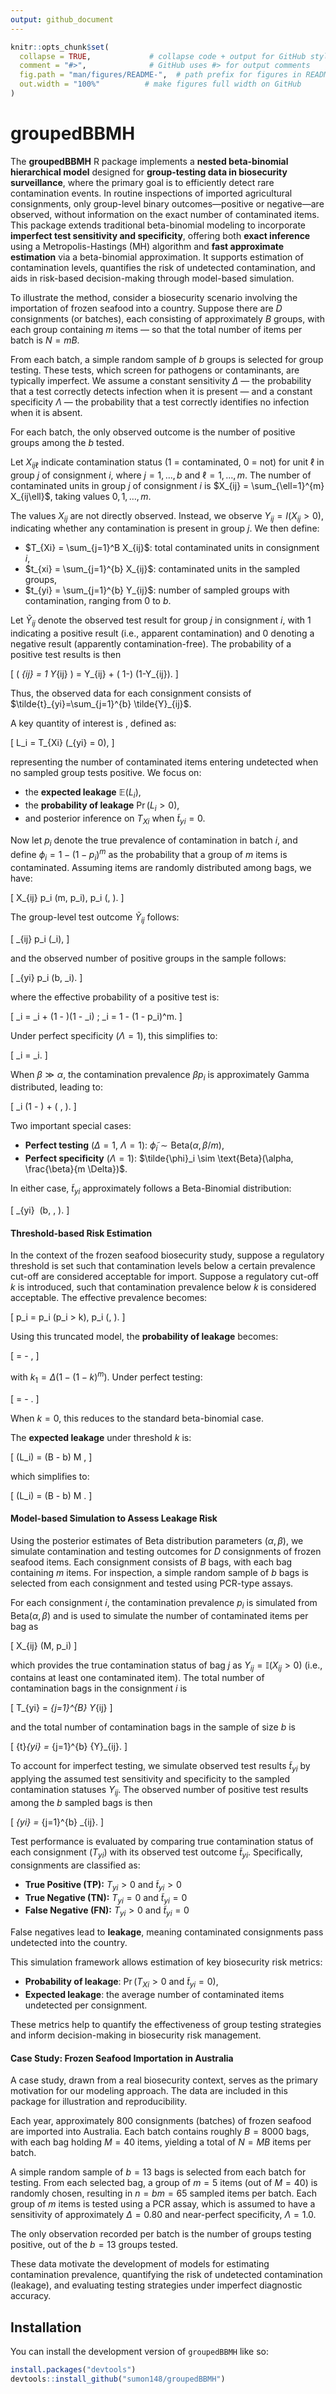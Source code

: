 ```yaml
---
output: github_document
---
```


```r
knitr::opts_chunk$set(
  collapse = TRUE,             # collapse code + output for GitHub style
  comment = "#>",              # GitHub uses #> for output comments
  fig.path = "man/figures/README-",  # path prefix for figures in README
  out.width = "100%"          # make figures full width on GitHub
)
```


# groupedBBMH

The **groupedBBMH** R package implements a **nested beta-binomial hierarchical model** designed for **group-testing data in biosecurity surveillance**, where the primary goal is to efficiently detect rare contamination events. In routine inspections of imported agricultural consignments, only group-level binary outcomes—positive or negative—are observed, without information on the exact number of contaminated items. This package extends traditional beta-binomial modeling to incorporate **imperfect test sensitivity and specificity**, offering both **exact inference** using a Metropolis-Hastings (MH) algorithm and **fast approximate estimation** via a beta-binomial approximation. It supports estimation of contamination levels, quantifies the risk of undetected contamination, and aids in risk-based decision-making through model-based simulation.

To illustrate the method, consider a biosecurity scenario involving the importation of frozen seafood into a country. Suppose there are $D$ consignments (or batches), each consisting of approximately $B$ groups, with each group containing $m$ items — so that the total number of items per batch is $N = mB$.

From each batch, a simple random sample of $b$ groups is selected for group testing. These tests, which screen for pathogens or contaminants, are typically imperfect. We assume a constant sensitivity $\Delta$ — the probability that a test correctly detects infection when it is present — and a constant specificity $\Lambda$ — the probability that a test correctly identifies no infection when it is absent.

For each batch, the only observed outcome is the number of positive groups among the $b$ tested.

Let $X_{ij\ell}$ indicate contamination status (1 = contaminated, 0 = not) for unit $\ell$ in group $j$ of consignment $i$, where $j = 1, \ldots, b$ and $\ell = 1, \ldots, m$. The number of contaminated units in group $j$ of consignment $i$ is $X_{ij} = \sum_{\ell=1}^{m} X_{ij\ell}$, taking values $0, 1, \ldots, m$.

The values $X_{ij}$ are not directly observed. Instead, we observe $Y_{ij} = I(X_{ij} > 0)$, indicating whether any contamination is present in group $j$. We then define:

* $T_{Xi} = \sum_{j=1}^B X_{ij}$: total contaminated units in consignment $i$,
* $t_{xi} = \sum_{j=1}^{b} X_{ij}$: contaminated units in the sampled groups,
* $t_{yi} = \sum_{j=1}^{b} Y_{ij}$: number of sampled groups with contamination, ranging from 0 to $b$.

Let $\tilde{Y}_{ij}$ denote the observed test result for group $j$ in consignment $i$, with 1 indicating a positive result (i.e., apparent contamination) and 0 denoting a negative result (apparently contamination-free). The probability of a positive test results is then 

\[
\Pr \left( \tilde{Y}_{ij} = 1 \vert Y_{ij} \right) = \Delta Y_{ij} + \left( 1-\Lambda \right) \left(1-Y_{ij}\right). 
\]

Thus, the observed data for each consignment consists of $\tilde{t}_{yi}=\sum_{j=1}^{b} \tilde{Y}_{ij}$.

A key quantity of interest is \textbf{leakage}, defined as:

\[
L_i = T_{Xi} \cdot \mathbb{I}(\tilde{t}_{yi} = 0),
\]

representing the number of contaminated items entering undetected when no sampled group tests positive. We focus on:

* the **expected leakage** $\mathbb{E}(L_i)$,
* the **probability of leakage** $\Pr(L_i > 0)$,
* and posterior inference on $T_{Xi}$ when $\tilde{t}_{yi} = 0$.

Now let $p_i$ denote the true prevalence of contamination in batch $i$, and define $\phi_{i} = 1 - (1 - p_i)^m$ as the probability that a group of $m$  items is contaminated. Assuming items are randomly distributed among bags, we have:

\[
X_{ij} \mid p_i \overset{\text{i.i.d.}}{\sim} \text{Bin}(m, p_i), \quad p_i \overset{\text{i.i.d.}}{\sim} \text{Beta}(\alpha, \beta).
\]

The group-level test outcome $\tilde{Y}_{ij}$ follows:

\[
\tilde{Y}_{ij} \mid p_i \sim \text{Bernoulli}(\tilde{\phi}_i), 
\]

and the observed number of positive groups in the sample follows:

\[
\tilde{t}_{yi} \mid p_i \sim \text{Binomial}(b, \tilde{\phi}_i).
\]

where the effective probability of a positive test is: 

\[
\tilde{\phi}_i = \Delta \phi_i + (1 - \Lambda)(1 - \phi_i) ; \quad \phi_i = 1 - (1 - p_i)^m.
\]


Under perfect specificity ($\Lambda = 1$), this simplifies to:

\[
\tilde{\phi}_i = \Delta \phi_i.
\]

When $\beta \gg \alpha$, the contamination prevalence $\beta p_i$ is approximately Gamma distributed, leading to:

\[
\tilde{\phi}_i \sim (1 - \Lambda) + \text{Beta} \left( \alpha, \frac{\beta}{m(\Delta + \Lambda - 1)} \right).
\]

Two important special cases:

* **Perfect testing** ($\Delta = 1$, $\Lambda = 1$): $\tilde{\phi}_i \sim \text{Beta}(\alpha, \beta / m)$,
* **Perfect specificity** ($\Lambda = 1$): $\tilde{\phi}_i \sim \text{Beta}(\alpha, \frac{\beta}{m \Delta})$.

In either case, $\tilde{t}_{yi}$ approximately follows a Beta-Binomial distribution:

\[
\tilde{t}_{yi} \sim \textbf{Beta-Binomial}\ \Bigg(b, \alpha, \frac{\beta}{m \Delta}\Bigg).
\]

#### Threshold-based Risk Estimation

In the context of the frozen seafood biosecurity study, suppose a regulatory threshold is set such that contamination levels below a certain prevalence cut-off are considered acceptable for import. Suppose a regulatory cut-off $k$ is introduced, such that contamination prevalence below $k$ is considered acceptable. The effective prevalence becomes:

\[
p_i = p_i \cdot \mathbb{I}(p_i > k), \quad p_i \sim \text{Beta}(\alpha, \beta).
\]

Using this truncated model, the **probability of leakage** becomes:

\[
\Pr[L_i > 0] = \frac{B_{(k_1,1)}(\alpha, \frac{\beta}{m\Delta} + b)}{B(\alpha, \frac{\beta}{m\Delta})} - \frac{B_{(k,1)}(\alpha, \beta + MB)}{B(\alpha, \beta)},
\]

with $k_1 = \Delta(1 - (1 - k)^m)$. Under perfect testing:

\[
\Pr[L_i > 0] = \frac{B_{(k,1)}(\alpha, \beta + mb)}{B(\alpha, \beta)} - \frac{B_{(k,1)}(\alpha, \beta + MB)}{B(\alpha, \beta)}.
\]

When $k = 0$, this reduces to the standard beta-binomial case.

The **expected leakage** under threshold $k$ is:

\[
\mathbb{E}(L_i) = (B - b) M \cdot \mathbb{E}\left[ (1 - p_i)^{bm\Delta} \cdot p_i \cdot \mathbb{I}(p_i > k) \right],
\]

which simplifies to:

\[
\mathbb{E}(L_i) = (B - b) M \cdot \frac{B_{(k,1)}(\alpha + 1, \beta + bm\Delta)}{B(\alpha, \beta)}.
\]



#### Model-based Simulation to Assess Leakage Risk

Using the posterior estimates of Beta distribution parameters $(\alpha, \beta)$, we simulate contamination and testing outcomes for $D$ consignments of frozen seafood items. Each consignment consists of $B$ bags, with each bag containing $m$ items. For inspection, a simple random sample of $b$ bags is selected from each consignment and tested using PCR-type assays.

For each consignment $i$, the contamination prevalence $p_i$ is simulated from $\text{Beta}(\alpha, \beta)$ and is used to simulate the number of contaminated items per bag as 

\[
X_{ij} \sim \text{Binomial}(M, p_i)
\]

which provides the true contamination status of bag $j$ as $Y_{ij} = \mathbb{I}(X_{ij} > 0)$ (i.e., contains at least one contaminated item). The total number of contamination bags in the consignment $i$ is

\[
T_{yi} = \sum_{j=1}^{B} Y_{ij}
\]

and the total number of contamination bags in the sample of size $b$ is

\[
{t}_{yi} = \sum_{j=1}^{b} {Y}_{ij}.
\]

To account for imperfect testing, we simulate observed test results $\tilde{t}_{yi}$ by applying the assumed test sensitivity and specificity to the sampled contamination statuses ${Y}_{ij}$. The observed number of positive test results among the $b$ sampled bags is then 

\[
\tilde{t}_{yi} = \sum_{j=1}^{b} \tilde{Y}_{ij}.
\]

Test performance is evaluated by comparing true contamination status of each consignment ($T_{yi}$) with its observed test outcome $\tilde{t}_{yi}$. Specifically, consignments are classified as:

* **True Positive (TP):** $T_{yi} > 0$ and $\tilde{t}_{yi} > 0$
* **True Negative (TN):** $T_{yi} = 0$ and $\tilde{t}_{yi} = 0$
* **False Negative (FN):** $T_{yi} > 0$ and $\tilde{t}_{yi} = 0$

False negatives lead to **leakage**, meaning contaminated consignments pass undetected into the country.

This simulation framework allows estimation of key biosecurity risk metrics:

* **Probability of leakage**: $\Pr(T_{Xi} > 0 \ \text{and} \ \tilde{t}_{yi} = 0)$,
* **Expected leakage**: the average number of contaminated items undetected per consignment.

These metrics help to quantify the effectiveness of group testing strategies and inform decision-making in biosecurity risk management.



#### Case Study: Frozen Seafood Importation in Australia

A case study, drawn from a real biosecurity context, serves as the primary motivation for our modeling approach. The data are included in this package for illustration and reproducibility.

Each year, approximately 800 consignments (batches) of frozen seafood are imported into Australia. Each batch contains roughly $B = 8000$ bags, with each bag holding $M = 40$ items, yielding a total of $N = MB$ items per batch.

A simple random sample of $b = 13$ bags is selected from each batch for testing. From each selected bag, a group of $m = 5$ items (out of $M = 40$) is randomly chosen, resulting in $n = bm = 65$ sampled items per batch. Each group of $m$ items is tested using a PCR assay, which is assumed to have a sensitivity of approximately $\Delta = 0.80$ and near-perfect specificity, $\Lambda = 1.0$.

The only observation recorded per batch is the number of groups testing positive, out of the $b = 13$ groups tested.

These data motivate the development of models for estimating contamination prevalence, quantifying the risk of undetected contamination (leakage), and evaluating testing strategies under imperfect diagnostic accuracy.


## Installation

You can install the development version of `groupedBBMH` like so:

```r
install.packages("devtools")
devtools::install_github("sumon148/groupedBBMH")
```


